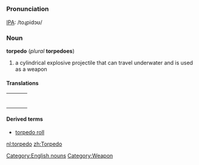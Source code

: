 [[Category:English nouns]]
[[Category:Weapon]]
=={{en}}==

===Pronunciation===
[[IPA]]: /toɻpidɔʊ/

===Noun===
'''torpedo''' (''plural'' '''torpedoes''')
# a cylindrical explosive projectile that can travel underwater and is used as a weapon

====Translations====
{| border=0  width=100%
|-
|bgcolor="#FFFFE0" valign=top width=48%|
{|
<!--Put translations for languages from A to I here-->
|}
| width=1% |
|bgcolor="#FFFFE0" valign=top width=48%|
{|
<!--Put translations for languages from J to Z here-->
|}
|}

====Derived terms====
*[[torpedo roll]]

[[nl:torpedo]]
[[zh:Torpedo]]